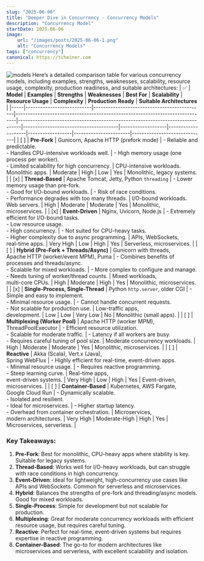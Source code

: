 ```yaml
---
slug: "2025-06-06"
title: "Deeper Dive in Concurrency - Concurrency Models"
description: "Concurrency Model"
startDate: 2025-06-06
image:
    url: "/images/posts/2025-06-06-1.png"
    alt: "Concurrency Models"
tags: ["concurrency"]
canonical: https://tcheiner.com
---
```

![models](/images/posts/2025-06-06-1.png)
Here’s a detailed comparison table for various concurrency models, including examples, strengths, weaknesses, scalability,
resource usage, complexity, production readiness, and suitable architectures:
| ✅  | **Model**                 | **Examples**                                | **Strengths**                                                                 | **Weaknesses**                                                                 | **Best For**                           | **Scalability**   | **Resource Usage** | **Complexity**   | **Production Ready** | **Suitable Architectures**    |
|-----|---------------------------|---------------------------------------------|------------------------------------------------------------------------------|-------------------------------------------------------------------------------|---------------------------------------|-------------------|--------------------|------------------|-----------------------|------------------------------|
| [ ] | **Pre-Fork**              | Gunicorn, Apache HTTP (prefork mode)        | - Reliable and predictable.<br />- Handles CPU-intensive workloads well.     | - High memory usage (one process per worker).<br />- Limited scalability for high concurrency. | CPU-intensive workloads.<br />Monolithic apps. | Moderate          | High               | Low              | Yes                   | Monolithic, legacy systems.  |
| [x] | **Thread-Based**          | Apache Tomcat, Jetty, Python `threading`    | - Lower memory usage than pre-fork.<br />- Good for I/O-bound workloads.     | - Risk of race conditions.<br />- Performance degrades with too many threads. | I/O-bound workloads.<br />Web servers.  | High              | Moderate           | Moderate         | Yes                   | Monolithic, microservices.   |
| [x] | **Event-Driven**          | Nginx, Uvicorn, Node.js                     | - Extremely efficient for I/O-bound tasks.<br />- Low resource usage.<br />- High concurrency. | - Not suited for CPU-heavy tasks.<br />- Higher complexity due to async programming. | APIs, WebSockets,<br />real-time apps.  | Very High         | Low                | High             | Yes                   | Serverless, microservices.   |
| [ ] | **Hybrid (Pre-Fork + Threads/Async)** | Gunicorn with threads,<br />Apache HTTP (worker/event MPM), Puma | - Combines benefits of processes and threads/async.<br />- Scalable for mixed workloads. | - More complex to configure and manage.<br />- Needs tuning of worker/thread counts. | Mixed workloads,<br />multi-core CPUs.  | High              | Moderate           | High             | Yes                   | Monolithic, microservices.   |
| [x] | **Single-Process, Single-Thread** | Python `http.server`, older CGI            | - Simple and easy to implement.<br />- Minimal resource usage.               | - Cannot handle concurrent requests.<br />- Not scalable for production use.  | Low-traffic apps,<br />development.     | Low               | Low                | Very Low         | No                    | Monolithic (small apps).     |
| [ ] | **Multiplexing (Worker Pool)** | Apache HTTP (worker MPM),<br />ThreadPoolExecutor | - Efficient resource utilization.<br />- Scalable for moderate traffic.      | - Latency if all workers are busy.<br />- Requires careful tuning of pool size. | Moderate concurrency workloads.       | High              | Moderate           | Moderate         | Yes                   | Monolithic, microservices.   |
| [ ] | **Reactive**              | Akka (Scala), Vert.x (Java),<br />Spring WebFlux | - Highly efficient for real-time, event-driven apps.<br />- Minimal resource usage. | - Requires reactive programming.<br />- Steep learning curve.                 | Real-time apps,<br />event-driven systems. | Very High         | Low                | High             | Yes                   | Event-driven, microservices. |
| [ ] | **Container-Based**       | Kubernetes, AWS Fargate,<br />Google Cloud Run | - Dynamically scalable.<br />- Isolated and resilient.<br />- Ideal for microservices. | - Higher startup latency.<br />- Overhead from container orchestration.       | Microservices,<br />modern architectures. | Very High         | Moderate-High      | High             | Yes                   | Microservices, serverless.   |

### **Key Takeaways:**
1. **Pre-Fork**: Best for monolithic, CPU-heavy apps where stability is key. Suitable for legacy systems.
2. **Thread-Based**: Works well for I/O-heavy workloads, but can struggle with race conditions in high concurrency.
3. **Event-Driven**: Ideal for lightweight, high-concurrency use cases like APIs and WebSockets. Common for serverless and microservices.
4. **Hybrid**: Balances the strengths of pre-fork and threading/async models. Good for mixed workloads.
5. **Single-Process**: Simple for development but not scalable for production.
6. **Multiplexing**: Great for moderate concurrency workloads with efficient resource usage, but requires careful tuning.
7. **Reactive**: Perfect for real-time, event-driven systems but requires expertise in reactive programming.
8. **Container-Based**: The go-to for modern architectures like microservices and serverless, with excellent scalability and isolation.

